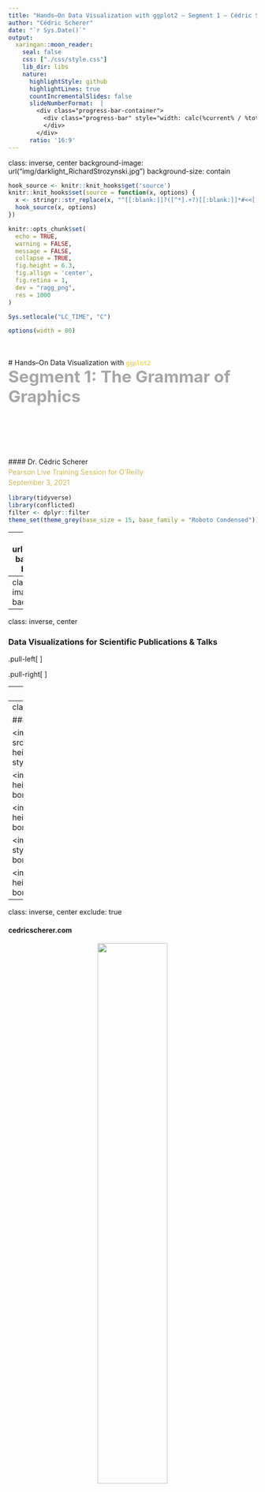 ```yaml
---
title: "Hands–On Data Visualization with ggplot2 – Segment 1 – Cédric Scherer"
author: "Cédric Scherer"
date: "`r Sys.Date()`"
output:
  xaringan::moon_reader:
    seal: false
    css: ["./css/style.css"]
    lib_dir: libs
    nature:
      highlightStyle: github
      highlightLines: true
      countIncrementalSlides: false
      slideNumberFormat:  |
        <div class="progress-bar-container">
          <div class="progress-bar" style="width: calc(%current% / %total% * 100%);">
          </div>
        </div>
      ratio: '16:9'
---
```

class: inverse, center
background-image: url("img/darklight_RichardStrozynski.jpg")
background-size: contain

```r
hook_source <- knitr::knit_hooks$get('source')
knitr::knit_hooks$set(source = function(x, options) {
  x <- stringr::str_replace(x, "^[[:blank:]]?([^*].+?)[[:blank:]]*#<<[[:blank:]]*$", "*\\1")
  hook_source(x, options)
})

knitr::opts_chunk$set(
  echo = TRUE, 
  warning = FALSE, 
  message = FALSE, 
  collapse = TRUE,
  fig.height = 6.3,
  fig.allign = 'center',
  fig.retina = 1,
  dev = "ragg_png", 
  res = 1000
)

Sys.setlocale("LC_TIME", "C")

options(width = 80)
```

<br><br>
# Hands–On Data Visualization with <code style='color:#ebc500;'>ggplot2</code><br><b style='font-size:25pt;color:#a7a7a7;'>Segment 1: The Grammar of Graphics</b>
<br><br><br><br><br><br><br>
#### Dr. Cédric Scherer<b style='color:#ccba56;font-weight:400;line-height:150%;'><br>Pearson Live Training Session for O'Reilly<br>September 3, 2021</b><br>

```r
library(tidyverse)
library(conflicted)
filter <- dplyr::filter
theme_set(theme_grey(base_size = 15, base_family = "Roboto Condensed"))
```

---
background-image: url("img/portfolio/Cards.png")
background-position: center
background-size: contain

---
class: center
background-image: url("img/rtidy2.png")
background-size: contain

---
class: inverse, center

### Data Visualizations for Scientific Publications & Talks

.pull-left[
<p style='text-align:center;'><img src="img/portfolio/Fig2_disease-data_full_log.png" style='width:91%;border-style:solid; border-color:#606060;'><br><capinv>Scherer et al. 2019 Journal of Animal Ecology</capinv></p>
]

.pull-right[
<p style='text-align:center;'><img src="img/portfolio/SwiFCoIBMove_density.png" style='width:92%;border-style:solid; border-color:#606060;'><br><capinv>Scherer et al. 2020 Oikos</capinv></p>
<p style='text-align:center;'><img src="img/portfolio/NLMR_case_study.png" style='width:92%;border-style:solid; border-color:#606060;'><br><capinv>Sciaini et al. 2019 Methods in Ecology & Evolution</capinv></p>
]

---
class: inverse, center

### Data Visualizations for Client Projects

<img src="img/portfolio/jupiter_daily_ma_candles.png", height=243px, style="position:absolute; top:16%; left:2%; border-style:solid; border-color:#606060;"></img>

<img src="img/portfolio/20201116_FP_2_5_rating_lolli_1.png", height=243px, style="position:absolute; top:16%; left:37.97%; border-style:solid; border-color:#606060;"></img>

<img src="img/portfolio/3_time_eandy_highlight_1.png", height=243px, style="position:absolute; top:16%; right:2%; border-style:solid; border-color:#606060;"></img>

<img src="img/portfolio/20200514_FP_12_1_statement_boykott_doughnut_1.png", height=259px, style="position:absolute; top:54%; left:2%; border-style:solid; border-color:#606060;"></img>

<img src="img/portfolio/20200723_FP_2_jpmorgan_line_change_1.png", height=259px, style="position:absolute; top:54%; left:26.7%; border-style:solid; border-color:#606060;"></img>

<img src="img/portfolio/fig_g3.png", height=259px, style="position:absolute; top:54%; right:2%; border-style:solid; border-color:#606060;"></img>

---
class: inverse, center

### Data Visualizations as Personal Projects

<img src="img/portfolio/20200630_TT_2020_27_Xmen_annotated.png", height=273px, style="position:absolute; top:14%; left:2%; border-style:solid; border-color:#606060;"></img>

<img src="img/portfolio/03_Polygons_GlobalMortality.png", height=273px, style="position:absolute; top:14%; left:32.9%; border-style:solid; border-color:#606060;"></img>

<img src="img/portfolio/2020_28_CoffeeRatings.png", height=273px, style="position:absolute; top:14%; right:2%; border-style:solid; border-color:#606060;"></img>

<img src="img/portfolio/19_global_change.png", height=266px, style="position:absolute; top:55.6%; left:2%; border-style:solid; border-color:#606060;"></img>

<img src="img/portfolio/CheetahMap_rcarto_sd.png", height=266px, style="position:absolute; top:55.6%; right:2%; border-style:solid; border-color:#606060;"></img>

---
class: inverse, center
exclude: true

#### cedricscherer.com

<p style='text-align:center;'><img src="img/portfolio/blog.png" style='width:53%;'><br><b style='color:lightgrey;font-size:12pt;'>cedricscherer.netlify.com</b></p>

---
class: inverse, center
exclude: true

.pull-left[
<p style='text-align:center;'><img src="img/portfolio/blog-tutorial.png" style='width:64%;'></p>
]

.pull-right[
<p style='text-align:center;'><img src="img/portfolio/blog-evol.png" style='width:64%;'></p>
]

---
class: inverse, center
exclude: true

#### github.com/z3tt

<p style='text-align:center;'><img src="img/portfolio/github.png" style='width:46%;'><br><b style='color:lightgrey;font-size:12pt;'>github.com/z3tt</b>

---
class: center, inverse

<br>
<p style="text-align:center;"><img src="img/ggplot2.png" style="width: 20%">
<br><br>

<b style='font-size:28pt;'><code style='color:#ebc500;'>ggplot2</code> is a system for declaratively creating graphics,<br>based on "The Grammar of Graphics" (Wilkinson, 2005).</b>

--

<br>
<span style='font-size:22pt;'>You provide the data, tell <code style='color:#ebc500;font-weight:700;'>ggplot2</code> how to <b>map variables to aesthetics</b>,<br>what graphical primitives to use, and it takes care of the details.</span><br>
<br>
<i style='font-size:12pt;color:grey;'>ggplot2 package description</i>

---
<br><br>

# Advantages of `ggplot2`

<ul style='font-size:22pt;color:#28a87d;font-weight:700;margin: 50px 50px;'>
<li>consistent underlying grammar of graphics (Wilkinson, 2005)</li>
</ul>

---
<br><br>

# Advantages of `ggplot2`

<ul style='font-size:22pt;color:#28a87d;font-weight:700;margin: 50px 50px;'>
<li>consistent underlying grammar of graphics (Wilkinson, 2005)</li>
<br>
<li>very flexible, layered plot specification</li> 
</ul>

---
<br><br>

# Advantages of `ggplot2`

<ul style='font-size:22pt;color:#28a87d;font-weight:700;margin: 50px 50px;'>
<li>consistent underlying grammar of graphics (Wilkinson, 2005)</li>
<br>
<li>very flexible, layered plot specification</li> 
<br>
<li>theme system for polishing plot appearance</li>
</ul>

---
<br><br>

# Advantages of `ggplot2`

<ul style='font-size:22pt;color:#28a87d;font-weight:700;margin: 50px 50px;'>
<li>consistent underlying grammar of graphics (Wilkinson, 2005)</li>
<br>
<li>very flexible, layered plot specification</li> 
<br>
<li>theme system for polishing plot appearance</li>
<br>  
<li>active and helpful community</li>
</ul>

---
class: center, middle

<img src="img/ah_ggplot2_exploratory.png" style='width:53%;'><br><cap>Illustration by Allison Horst</cap>

---
class: center, middle

<p style='text-align:center;'><img src="img/basic_ggplots.png" style='width:80%;'><br><cap>Source: Rstudio (ggplot2.tidyverse.org)</cap></p>

---
class: center, middle

<img src="img/ah_ggplot2_masterpiece.png" style='width:64%;'><br><cap>Illustration by Allison Horst</cap>

---
class: inverse, center, middle

# <b style='font-size:70pt;'>The <code style='color:#ebc500;'>ggplot2</code> Showcase</b><br><br>

---
class: inverse, center, middle

<p style='text-align:center;'><img src="img/showcase/bbc-gallery.png" style='width:90%;'><br><capinv>Collection of BBC Graphics<br><span style='color:grey;font-size:8pt;'>(modified from bbc.github.io/rcookbook)</span></capinv></p>

---
class: inverse, center, middle

<p style='text-align:center;'><img src="img/showcase/bbc-gallery-quote.png" style='width:90%;'><br><capinv>Collection of BBC Graphics<br><span style='color:grey;font-size:8pt;'>(modified from bbc.github.io/rcookbook)</span></capinv></p>

---
class: inverse, center, middle

<p style='text-align:center;'><img src="img/showcase/20201013_OurWorldInData_emissions_1.png" style='width:73%;'>
<br><capinv>Reworked OurWorldInData Graph</capinv></p>

---
class: inverse, center, middle

<p style='text-align:center;'><img src="img/showcase/2020_31_PalmerPenguins.png" style='width:32%;'>
<br><capinv>Contribution to #TidyTuesday 2020/31</capinv></p>

---
class: inverse, center, middle

<p style='text-align:center;'><img src="img/showcase/21_downwards_not_really_umpf.png" style='width:80%;'>
<br><capinv>Contribution to #30DayChartChallenge 2021</capinv></p>

---
class: inverse, center, middle

<p style='text-align:center;'><img src="img/showcase/europe_sprengler.jpeg" style='width:49%;'><br><capinv>European Elections by Torsten Sprenger<br><span style='color:grey;font-size:8pt;'>(twitter.com/spren9er/status/1138000009306234880)</span></capinv></p>

---
class: inverse, center, middle

<p style='text-align:center;'><img src="img/showcase/20200307_TT_2020_08_CarbonFoodprint_alt.png" style='width:73%;'>
<br><capinv>Contribution to #TidyTuesday</capinv></p>

---
class: inverse, center, middle
exclude: true

<p style='text-align:center;'><img src="img/showcase/20190908_SWD_2019_09_Uncertainty.png" style='width:73%;'>
<br><capinv>Contribution to #SWDchallenge</capinv></p>

---
class: inverse, center, middle

<p style='text-align:center;'><img src="img/showcase/SWD_2020_01_SmallMultiples_grey.png" style='width:100%;'><br><capinv>Contribution to #SWDchallenge</capinv></p>

---
class: inverse, center, middle
exclude: true

<p style='text-align:center;'><img src="img/showcase/20200630_corona_map_yday_latest_1.png" style='width:60%;'><br><capinv>Personal Project "The Worst Days So Far"</capinv></p>

---
class: inverse, center, middle

<p style='text-align:center;'><img src="img/showcase/jack_davison.png" style='width:40%;'><br><capinv>#TidyTuesday Contribution by Jack Davison<br><span style='color:grey;font-size:8pt;'>(github.com/jack-davison/tidytuesday)</span></capinv></p>

---
class: inverse, center, middle

<p style='text-align:center;'><img src="img/showcase/20210131_BES_CheetahMap_rcarto_hd.png" style='width:65%;'><br><capinv>Contribution to the BES MoveMap Contest</capinv></p>

---
class: inverse, center, middle

<p style='text-align:center;'><img src="img/showcase/swiss_map.png" style='width:65%;'><br><capinv>Bivariate Choropleth Map by Timo Gossenbacher<br><span style='color:grey;font-size:8pt;'>(timogrossenbacher.ch/2019/04/bivariate-maps-with-ggplot2-and-sf)</span></capinv></p>

---
class: inverse, center, middle

.pull-left[
<p style='text-align:center;'><img src="img/showcase/gganimate-hurricane.gif" style='width:71%;'><br><capinv>Example of the {gganimate} Package<br><span style='color:grey;font-size:8pt;'>(github.com/thomasp85/gganimate/wiki)</span></capinv></p>
]

.pull-right[
<p style='text-align:center;'><img src="img/showcase/dwd_anim_diff_yrs_short.gif" style='width:100%;'><br><capinv>Personal Project</capinv></p>
]

---
class: inverse, center, middle

<p style='text-align:center;'><img src="img/showcase/genart.png" style='width:71%;'><br><capinv>Generative art by Thomas Lin Pedersen<br></capinv></p>

---
class: inverse, center, middle

# <b style='font-size:70pt;color:#ebc500;'>The Setup</b><br><br>

---

## The Course Material

* **Clone the <a href="https://github.com/z3tt/hands-on-ggplot2-training">repository</a>**

<p style='text-align:center;'><img src="img/setup/repo.png" style='width:69%;'>

---

## The Course Material

* Clone the <a href="https://github.com/z3tt/hands-on-ggplot2-training">repository</a>.
* **Open the R Project: `hands-on-ggplot2.Rproj`**

<p style='text-align:center;'><img src="img/setup/rproj.png" style='width:80%;'>

---

## The Course Material

* Clone the <a href="https://github.com/z3tt/hands-on-ggplot2-training">repository</a>.
* Open the R Project: `hands-on-ggplot2.Rproj`
* **Open the first script: `01-grammar.Rmd`**

<p style='text-align:center;'><img src="img/setup/rstudio-file.png" style='width:69%;'>

---

## The Course Material

* Clone the <a href="https://github.com/z3tt/hands-on-ggplot2-training">repository</a>.
* Open the R Project: `hands-on-ggplot2.Rproj`
* Open the first script: `01-grammar.Rmd`
* **Run code locally**

<p style='text-align:center;'><img src="img/setup/run-code.png" style='width:66%;'>

---

## The Course Material

* Clone the <a href="https://github.com/z3tt/hands-on-ggplot2-training">repository</a>.
* Open the R Project: `hands-on-ggplot2.Rproj`
* Open the first script: `01-grammar.Rmd`
* Run code locally or **knit the report**

<p style='text-align:center;'><img src="img/setup/knit.png" style='width:66%;'>

---

## The Course Material

* Clone the <a href="https://github.com/z3tt/hands-on-ggplot2-training">repository</a>.
* Open the R Project: `hands-on-ggplot2.Rproj`
* Open the first script: `01-grammar.Rmd`
* Run code locally or **knit the report**

<p style='text-align:center;'><img src="img/setup/report.png" style='width:65%;'>

---
background-image: url("img/bg-poll.png")
background-size: cover

## POLL: Do you use Rmarkdown reports?


<ul style='font-size:26pt;margin: 50px 50px;'>
<li style='margin-bottom: 15px;'>No, never heard of it.</li>
<li style='margin-bottom: 15px;'>No, but I am aware they exist.</li>
<li style='margin-bottom: 15px;'>Yes, rarely.</li>
<li style='margin-bottom: 15px;'>Yes, extensively.</li>
</ul>

---

## The Package

<span style='font-size:16pt;'>`ggplot2` is a **data visualization package** for the programming language `R` created by Hadley Wickham.</span>

```r
install.packages("ggplot2")
library(ggplot2)
```

--

<span style='font-size:16pt;'>`ggplot2` is part of the [`tidyverse`](https://blog.rstudio.org/2016/09/15/tidyverse-1-0-0/), a set of packages to manipulate and explore data.</span>

```r
install.packages("tidyverse")
library(tidyverse)
```

<p style="text-align:right;"><img src="img/tidyverse.png" style="width: 58%"><font color="grey" size=2><i>Source: dicook.org/files/rstudio/#3</i></font></p>

---

## The Data Set

We use **cryptocurrency financial data**, pulled from [CoinMarketCap.com](https://www.kaggle.com/philmohun/cryptocurrency-financial-data).<br>

<p style='text-align:left;'><img src="img/data-kaggle.png" style='width:59%;'>

---

We limit the data to the period 08/2017–12/2019 and the top 4 cryptocurrencies:

![](./img/data.png)

---
background-image: url("img/bg-poll.png")
background-size: cover

## POLL: Are you into cryptocurrencies?

<ul style='font-size:26pt;margin: 50px 50px;'>
<li style='margin-bottom: 15px;'> No, I don't care.</li>
<li style='margin-bottom: 15px;'>Yes, I'm keeping an eye on that new technology (passively).</li>
<li style='margin-bottom: 15px;'>Yes, I am part of the movement.</li>
</ul>

---
class: inverse, center, middle

# <b style='font-size:70pt;color:#ebc500;'>Import the Data</b><br><br>

---

## Import the Data

Using the `read_csv()` function form the `{readr}` package, we can read the data directly from the web:

```r
url <- "https://raw.githubusercontent.com/z3tt/hands-on-ggplot2/main/data/crypto_cleaned.csv"

data <- readr::read_csv(url)
```

---

## Short Explanation of `::`

<br>The so–called **namespace** allows to access functions from a package directly without loading it first.

<code style='font-size:30pt;'>packagename::function(argument)</code>

--

<br>Furthermore, it helps readers to understand from which package a function is imported from.

---

## Import the Data

Using the `read_csv()` function form the `{readr}` package, we can read the data directly from the web:

```r
url <- "https://raw.githubusercontent.com/z3tt/hands-on-ggplot2/main/data/crypto_cleaned.csv"

data <- readr::read_csv(url)

data #<<
```

---

## Import the Data

Of course, one can import local files as well:

```r
data_local <- readr::read_csv("data/crypto_cleaned.csv")

data_local
```

--

This assumes that you have placed the file in a folder called `data` in your working directory.  
You can specify this directory via `setwd()` or, and preferably, use R projects.

---
background-image: url("img/bg-exercise.png")
background-size: cover

## Exercise 1:

* Import the data set on Chicago weather data:<br>https://raw.githubusercontent.com/z3tt/ggplot-courses/master/data/chicago-nmmaps.csv
  
* Inspect the data.

---
class: inverse, center, middle

# <b style='font-size:70pt;'>The Structure of<br><code style='color:#ebc500;'>ggplot2</code></b><br><br>
# <span style='font-size:40pt;color:#a7a7a7;'>"The Grammar of Graphics"</span><br><br>

---

## The Structure of `ggplot2`

<br>
<table style='width:100%;font-size:15pt;font-family:DM Sans;'>
  <tr>
    <th>Layer</th>
    <th>Function</th>
    <th>Explanation</th>
  </tr>
  <tr>
    <td><b style='color:#67676;'>Data</b></td>
    <td><code>ggplot(data)</code></td>
    <td>The raw data that you want to visualise.</td>
  </tr>
  <tr>
    <td><b style='color:#67676;'>Aesthetics&emsp;&emsp;&emsp;&emsp;&emsp;</b></td>
    <td><code>aes()</code></td>
    <td>Aesthetic mappings of the geometric and statistical objects.</td>
  </tr>
  <tr>
    <td><b style='color:#67676;'>Layers</b></td>
    <td><code>geom_*()</code> and&nbsp;&nbsp;<code>stat_*()</code></td>
    <td>The geometric shapes and statistical summaries representing the data.</td>
  </tr>
</table>

---

## The Structure of `ggplot2`

<br>
<table style='width:100%;font-size:15pt;font-family:DM Sans;'>
  <tr>
    <th>Layer</th>
    <th>Function</th>
    <th>Explanation</th>
  </tr>
  <tr>
    <td><b style='color:#67676;'>Data</b></td>
    <td><code>ggplot(data)</code></td>
    <td>The raw data that you want to visualise.</td>
  </tr>
  <tr>
    <td><b style='color:#67676;'>Aesthetics&emsp;&emsp;&emsp;&emsp;&emsp;</b></td>
    <td><code>aes()</code></td>
    <td>Aesthetic mappings of the geometric and statistical objects.</td>
  <tr>
    <td><b style='color:#67676;'>Layers</b></td>
    <td><code>geom_*()</code> and&nbsp;&nbsp;<code>stat_*()</code></td>
    <td>The geometric shapes and statistical summaries representing the data.</td>
  </tr>
  <tr>
    <td><b style='color:#67676;'>Scales</b></td>
    <td><code>scale_*()</code></td>
    <td>Maps between the data and the aesthetic dimensions.</td>
  </tr>
  <tr>
    <td><b style='color:#67676;'>Coordinate System</b></td>
    <td><code>coord_*()</code></td>
    <td>Maps data into the plane of the data rectangle.</td>
  </tr>
  <tr>
    <td><b style='color:#67676;'>Facets</b></td>
    <td><code>facet_*()</code></td>
    <td>The arrangement of the data into a grid of plots.</td>
  </tr>
  <tr>
    <td><b style='color:#67676;'>Visual Themes</b></td>
    <td><code>theme()</code> and&nbsp;&nbsp;<code>theme_*()</code></td>
    <td>The overall visual defaults of a plot.</td>
  </tr>
</table>

---

## The Structure of `ggplot2`

<br>
<table style='width:100%;font-size:15pt;font-family:DM Sans;'>
  <tr>
    <th>Layer</th>
    <th>Function</th>
    <th>Explanation</th>
  </tr>
  <tr>
    <td><b style='color:#67676;'>Data</b></td>
    <td><code>ggplot(data)</code></td>
    <td>The raw data that you want to visualise.</td>
  </tr>
  <tr>
    <td><b style='color:#67676;'>Aesthetics&emsp;&emsp;&emsp;&emsp;&emsp;</b></td>
    <td><code>aes()</code></td>
    <td>Aesthetic mappings of the geometric and statistical objects.</td>
  </tr>
  <tr>
    <td><b style='color:#67676;'>Layers</b></td>
    <td><code>geom_*()</code> and&nbsp;&nbsp;<code>stat_*()</code></td>
    <td>The geometric shapes and statistical summaries representing the data.</td>
  </tr>
  <tr>
    <td><b style='color:#67676;'>Scales</b></td>
    <td><code>scale_*()</code></td>
    <td>Maps between the data and the aesthetic dimensions.</td>
  </tr>
  <tr>
    <td><b style='color:#67676;'>Coordinate System</b></td>
    <td><code>coord_*()</code></td>
    <td>Maps data into the plane of the data rectangle.</td>
  </tr>
  <tr>
    <td><b style='color:#67676;'>Facets</b></td>
    <td><code>facet_*()</code></td>
    <td>The arrangement of the data into a grid of plots.</td>
  </tr>
  <tr>
    <td><b style='color:#67676;'>Visual Themes</b></td>
    <td><code>theme()</code> and&nbsp;&nbsp;<code>theme_*()</code></td>
    <td>The overall visual defaults of a plot.</td>
  </tr>
  <tr>
    <td><b style='color:#67676;'>Annotations</b></td>
    <td><code>annotate()</code></td>
    <td>Add additional labels, geometries or images to a plot.</td>
  </tr>
</table>

---

## Data: <code style='color:#28a87d;font-weight:700;'>ggplot(data)</code>

We need to specify the data in the `ggplot()` call:

```r
ggplot(data = data) #<<
```

---

## Data: <code style='color:#28a87d;font-weight:700;'>ggplot(data)</code>

We need to specify the data in the `ggplot()` call:

```r
ggplot(data = data) #<<
```

There is only an empty panel because `ggplot2` doesn't know **what** of the data it should plot.

---

## Aesthetics: <code style='color:#28a87d;font-weight:700;'>aes()</code>

We need to specify two variables we want to plot as positional `aes`thetics:

```r
ggplot(data = data, mapping = aes(x = date, y = close)) #<<
```

---

## Aesthetics: <code style='color:#28a87d;font-weight:700;'>aes()</code>

We need to specify two variables we want to plot as positional `aes`thetics:

```r
ggplot(data = data, mapping = aes(x = date, y = close)) #<<
```

There is only an empty panel because `ggplot2` doesn't know **how** it should plot the data.

---

## <code style='color:#28a87d;font-weight:700;'>ggplot(data, aes(x, y))</code>

Thanks to implicit matching of arguments in `ggplot()` and `aes()`, we can also write:

```r
ggplot(data, aes(date, close)) #<<
```

---
background-image: url("img/bg-poll.png")
background-size: cover

## POLL: Is `ggplot(data) + aes(x, y)` valid code?

<ul style='font-size:26pt;margin: 50px 50px;'>
<li style='margin-bottom: 15px;'>Yes.</li>
<li style='margin-bottom: 15px;'>No.</li>
</ul>

---

## Layers: <b><code>geom\_\*()</code>&nbsp;&nbsp;and&nbsp;&nbsp;<code>stat_*()</code></b>

By adding one or multiple layers we can tell `ggplot2` *how*&nbsp;&nbsp;to represent the data.<br>
There are lots of build-in geometric elements (`geom's`) and statistical transformations (`stat's`):

<p style="text-align:center;"><img src="img/ggplot-layers.png" style="width: 54%"><i style='font-size:10pt;color:grey;'>Adapted from ggplot2.tidyverse.org/reference</i></p>

---

## Layers: <code style='color:#28a87d;font-weight:700;'>geom_*()</code>

We can tell `ggplot2` to represent the data for example as a **scatter plot**:

```r
ggplot(data, aes(date, close)) +
  geom_point() #<<
```

---

## Aesthetics: <code style='color:#28a87d;font-weight:700;'>aes()</code>

Aesthetics do not only refer to x and y positions, but also groupings, colors, fills, shapes etc.

```r
ggplot(data = data, mapping = aes(x = date, y = close, color = currency)) + #<<
  geom_point()
```

---

## Important Things First: Change the Default Theme

```r
theme_set(theme_light(base_size = 18)) #<<
```

---

## Important Things First: Change the Default Theme

```r
theme_set(theme_light(base_size = 18))

ggplot(data = data, mapping = aes(x = date, y = close, color = currency)) + 
  geom_point()
```

```r
theme_set(theme_light(base_size = 18, base_family = "Roboto Condensed"))

ggplot(data = data, mapping = aes(x = date, y = close, color = currency)) + 
  geom_point()
```

---

## Layers: <code style='color:#28a87d;font-weight:700;'>geom\_\*()</code> and <code style='color:#28a87d;font-weight:700;'>stat_*()</code>

The exciting thing about layers is that you can combine several `geom_*()` and `stat_*()` calls:

```r
ggplot(data, aes(date, close, color = currency)) +
  geom_line() + #<<
  geom_point() #<<
```

---

## Layers: <code style='color:#28a87d;font-weight:700;'>geom\_\*()</code> and <code style='color:#28a87d;font-weight:700;'>stat_*()</code>

... and aesthetics can be applied either **globally** or for each layer individually:

```r
ggplot(data, aes(date, close, color = currency, shape = currency)) + #<<
  geom_line() +
  geom_point()
```

---

## Layers: <code style='color:#28a87d;font-weight:700;'>geom\_\*()</code> and <code style='color:#28a87d;font-weight:700;'>stat_*()</code>

... and aesthetics can be applied either globally or for each layer **individually**:

```r
ggplot(data, aes(date, close)) +
  geom_line(aes(color = currency)) + #<<
  geom_point(aes(shape = currency)) #<<
```

---
background-image: url("img/bg-exercise.png")
background-size: cover

## Exercise 2:

* If needed, import the Chicago weather data again:

```r
chic <- readr::read_csv(
  "https://raw.githubusercontent.com/z3tt/ggplot-courses/master/data/chicago-nmmaps.csv"
)
```

* Create a scatter plot of temperature (`temp`) versus day (`date`).

* Color the points by season (`season`).

* Color the points by year (`year`).
  + <span style='color:grey;'>What's the problem? How could you fix it?</span>

--

* **Bonus:** Turn the scatter plot, colored by season, into a line plot.
  + <span style='color:grey;'>What's the problem? How could you fix it?</span>

---

## Scales: <code style='color:#28a87d;font-weight:700;'>scales\_\*()</code>

Scales are directly connected to aesthetics:

.pull-left[
```r
ggplot(data, aes(x = date, y = close, 
                 color = currency)) +
  geom_line() +
  geom_point() +
  scale_x_date() +  #<<
  scale_y_continuous() +  #<<
  scale_color_discrete() #<<
```
]

.pull-right[
```r
```
]

---

## Scales: <code style='color:#28a87d;font-weight:700;'>scales\_\*()</code>

Scales are directly connected to aesthetics:

.pull-left[
```r
ggplot(data, aes(x = date, y = close, 
                 color = currency)) +
  geom_line() +
  geom_point() +
  scale_x_date(
    expand = c(0, 0), #<<
    date_breaks = "4 months", #<< 
    date_labels = "%m/%y", #<<
    name = NULL #<<
  ) +
  scale_y_continuous(
    labels = scales::dollar_format(), #<<
    sec.axis = dup_axis(name = NULL), #<<
    name = "Closing Price" #<<
  ) + 
  scale_color_discrete(
    guide = "none" #<<
  )
```
]

.pull-right[
```r
```
]

---

## Coordinate Systems: <code style='color:#28a87d;font-weight:700;'>coord\_\*()</code>

The coordinate system maps the two position to a 2d position on the plot:

.pull-left[
```r
ggplot(data, aes(x = date, y = close, 
                 color = currency)) +
  geom_line() +
  geom_point() +
  scale_x_date() + 
  scale_y_continuous() + 
  scale_color_discrete() +
  coord_cartesian() #<<
```
]

.pull-right[
```r
```
]

---

## Coordinate Systems: <code style='color:#28a87d;font-weight:700;'>coord\_\*()</code>

The coordinate system maps the two position to a 2d position on the plot:

.pull-left[
```r
ggplot(data, aes(x = date, y = close, 
                 color = currency)) +
  geom_line() +
  geom_point() +
  scale_x_date() + 
  scale_y_continuous() + 
  scale_color_discrete() +
  coord_polar() #<<
```
]

.pull-right[
```r
```
]

---

## Coordinate Systems: <code style='color:#28a87d;font-weight:700;'>coord\_\*()</code>

Changing the limits on the coordinate system allows to zoom in:

.pull-left[
```r
ggplot(data, aes(x = date, y = close, 
                 color = currency)) +
  geom_line() +
  geom_point() +
  scale_x_date() + 
  scale_y_continuous() + 
  scale_color_discrete() +
  coord_cartesian(
    xlim = c(as.Date("2018-11-01"), #<<
             as.Date("2019-11-01")), #<<
    ylim = c(NA, 100) #<<
  )
```
]

.pull-right[
```r
```
]

---
class: center, middle

## Facets, Themes, and Annotations will follow later!



---
class: inverse, center, middle

# <b style='font-size:70pt;color:lightgray;'>APPENDIX</b><br><br>

---

## Import the Data

The base R function `read.csv()` works in the same way as `readr::read_csv()`:

```r
data2 <- read.csv(url)

data2
```

---

## Import the Data

... and we can turn it into a **tibble** afterwards:

```r
data2 <- tibble::as_tibble(data2)

data2
```

However, note that by default the date column is runed into type `character`.

---

## Import the Data

The `import()` function from the `{rio}` package allows to load all kind of data formats:

```r
data3 <- rio::import(url)

data3
```

---

## Import the Data

... and we can turn it into a **tibble** afterwards:

```r
data3 <- tibble::as_tibble(data3)

data3
```

---

## Import the Data

The `import()` function from the `{rio}` package allows to load all kind of data formats:

```r
data_xlsx <- rio::import(here::here("data", "crypto_cleaned.xlsx"))

data_xlsx
```

---

## Import the Data

We can remove the first column by using the `select()` function from the `{dplyr}` package:

```r
data_xlsx <- dplyr::select(data_xlsx, -1)
#data_xlsx <- dplyr::select(data_xlsx, currency:yday)

data_xlsx
```

---

## Import the Data

... and turn it into a **tibble** afterwards:

```r
data_xlsx <- tibble::as_tibble(data_xlsx)

data_xlsx
```

---

## Import the Data

Of course, one can load local files as well. Preferably with the help of the `{here}` package and R projects:

```r
here::here()

data_local <- readr::read_csv(here::here("data", "crypto_cleaned.csv"))

data_local
```

---

## <code style='color:#28a87d;font-weight:700;'>ggplot(data) + aes(x, y)</code>

Some prefer to place the `aes()` outside the `ggplot()` call:

```r
ggplot(data) + #<<
  aes(x = date, y = close) #<<
```
